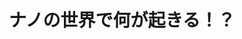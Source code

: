﻿---
title: "ナノの世界で何が起きる！？"
category: "理学院"
vol: 47
interviewee: "高柳 邦夫 "
url: ""
tags: ["構造","炭素","ナノ"]
pdf: "47-2.pdf"
career: ""
pdfurl: "47-2/47-2.pdf"
preface: "炭素だけがナノチューブという構造を持つのだろうか。この疑問に答えるために高柳先生は「金」に注目し研究を進めた。その末に発見されたのが「金ナノチューブ」である。その過程にはどのような困難があったのだろうか。"
---
